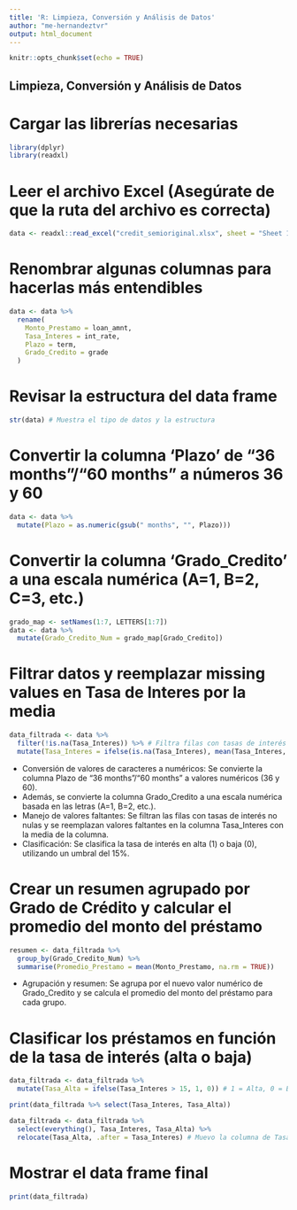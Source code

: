 ```yaml
---
title: 'R: Limpieza, Conversión y Análisis de Datos'
author: "me-hernandeztvr"
output: html_document
---
```


```r
knitr::opts_chunk$set(echo = TRUE)
```

## Limpieza, Conversión y Análisis de Datos

# Cargar las librerías necesarias
```r
library(dplyr)
library(readxl)
```


# Leer el archivo Excel (Asegúrate de que la ruta del archivo es correcta)

```r
data <- readxl::read_excel("credit_semioriginal.xlsx", sheet = "Sheet 1")
```


# Renombrar algunas columnas para hacerlas más entendibles
```r
data <- data %>%
  rename(
    Monto_Prestamo = loan_amnt,
    Tasa_Interes = int_rate,
    Plazo = term,
    Grado_Credito = grade
  )
```

# Revisar la estructura del data frame
```r
str(data) # Muestra el tipo de datos y la estructura
```

# Convertir la columna 'Plazo' de "36 months"/"60 months" a números 36 y 60
```r
data <- data %>%
  mutate(Plazo = as.numeric(gsub(" months", "", Plazo)))
```
  
# Convertir la columna 'Grado_Credito' a una escala numérica (A=1, B=2, C=3, etc.)
```r
grado_map <- setNames(1:7, LETTERS[1:7])
data <- data %>%
  mutate(Grado_Credito_Num = grado_map[Grado_Credito])
```

# Filtrar datos y reemplazar missing values en Tasa de Interes por la media
```r
data_filtrada <- data %>%
  filter(!is.na(Tasa_Interes)) %>% # Filtra filas con tasas de interés no nulas
  mutate(Tasa_Interes = ifelse(is.na(Tasa_Interes), mean(Tasa_Interes, na.rm = TRUE), Tasa_Interes))
```
- Conversión de valores de caracteres a numéricos: Se convierte la columna Plazo de "36 months"/"60 months" a valores numéricos (36 y 60). 
- Además, se convierte la columna Grado_Credito a una escala numérica basada en las letras (A=1, B=2, etc.).
- Manejo de valores faltantes: Se filtran las filas con tasas de interés no nulas y se reemplazan valores faltantes en la columna Tasa_Interes con la media de la columna.
- Clasificación: Se clasifica la tasa de interés en alta (1) o baja (0), utilizando un umbral del 15%.


# Crear un resumen agrupado por Grado de Crédito y calcular el promedio del monto del préstamo
```r
resumen <- data_filtrada %>%
  group_by(Grado_Credito_Num) %>%
  summarise(Promedio_Prestamo = mean(Monto_Prestamo, na.rm = TRUE))
```
- Agrupación y resumen: Se agrupa por el nuevo valor numérico de Grado_Credito y se calcula el promedio del monto del préstamo para cada grupo.

# Clasificar los préstamos en función de la tasa de interés (alta o baja)
```r
data_filtrada <- data_filtrada %>%
  mutate(Tasa_Alta = ifelse(Tasa_Interes > 15, 1, 0)) # 1 = Alta, 0 = Baja

print(data_filtrada %>% select(Tasa_Interes, Tasa_Alta))

data_filtrada <- data_filtrada %>%
  select(everything(), Tasa_Interes, Tasa_Alta) %>%
  relocate(Tasa_Alta, .after = Tasa_Interes) # Muevo la columna de Tasa_Alta para tenerla cerca de mi columna de Tasa_Interes
```

# Mostrar el data frame final
```r
print(data_filtrada)
```
